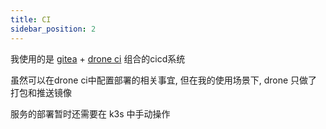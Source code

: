 ```yaml
---
title: CI
sidebar_position: 2
---
```


我使用的是 [gitea](https://gitea.io/zh-cn/) + [drone ci](https://www.drone.io/) 组合的cicd系统

虽然可以在drone ci中配置部署的相关事宜, 但在我的使用场景下, drone 只做了打包和推送镜像

服务的部署暂时还需要在 k3s 中手动操作


